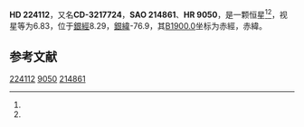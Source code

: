 {{Starbox begin
| name = HD 224112
}}
{{Starbox observe
| epoch = [[J2000.0|J2000.0]]
| constell = {{星座名待查}}<ref name=SIMBAD>{{cite web
 | url=http://simbad.u-strasbg.fr/simbad/sim-id?Ident=HR+9050
 | title =Pulsating variable Star
 | publisher=Centre de Données astronomiques de Strasbourg
 | work=SIMBAD
 | accessdate=2012-07-13}}</ref><ref name=DATA>{{cite web
 | url=http://vizier.u-strasbg.fr/viz-bin/VizieR-5?-out.add=.&-source=5050&-corr=PK=HR&-out.max=9999&HR=9050
 | title=VizieR Detailed Page
 | accessdate=2012-07-13
 | archive-date=2016-03-04
 | archive-url=https://web.archive.org/web/20160304234351/http://vizier.u-strasbg.fr/viz-bin/VizieR-5?-out.add=.&-source=5050&-corr=PK=HR&-out.max=9999&HR=9050
 | dead-url=no
 }}</ref>
| 星官 = 
| ra = {{RA|23|55|16.6}}<ref name=SIMBAD /><ref name=DATA />
| dec = {{DEC|-31|53|3}}<ref name=SIMBAD /><ref name=DATA />
| appmag_v = 6.83<ref name=SIMBAD /><ref name=DATA />
}}
{{Starbox character
| class = B8V<ref name=SIMBAD /><ref name=DATA />
| b-v = -0.08<ref name=SIMBAD /><ref name=DATA />
| u-b = -0.34<ref name=SIMBAD /><ref name=DATA />
| r-i = <ref name=SIMBAD /><ref name=DATA />
| variable = 
}}
{{Starbox astrometry
| radial_v = -0.34
| prop_mo_ra = 1
| parallax = 
| p_error = 
}}
{{Starbox catalog
| names =CD-3217724，[[SAO星表|SAO]] 214861，[[HD星表|HD]] 224112，[[HR星表|HR]] 9050}}
{{Starbox reference |Simbad=HR+9050}}
{{Starbox end}}

'''HD 224112'''，又名'''CD-3217724'''，'''SAO 214861'''、'''HR 9050'''，是一颗恒星<ref name=SIMBAD /><ref name=DATA />，视星等为6.83，位于[[銀道座標系|銀經]]8.29，[[銀道座標系|銀緯]]-76.9，其[[B1900.0|B1900.0]]坐标为赤經{{RA|23|50|6.4}}，赤緯{{DEC|-32|-76.9|27}}。

== 参考文献 ==
{{reflist}}

{{star-stub}}

[[Category:HD和HDE天體|224112]]
[[Category:HR天體|9050]]
[[Category:SAO天體|214861]]